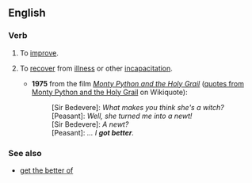 ==English==

===Verb===
{{en-verb|inf=[[to]] [[get]] [[better]]|gets better|getting better|got better|gotten better}}

# {{idiomatic}} To [[improve]].
# {{idiomatic}} To [[recover]] from [[illness]] or other [[incapacitation]].
#* '''1975''' from the film ''[[w:Monty Python and the Holy Grail|Monty Python and the Holy Grail]]'' ([[wikiquote:en:Monty Python and the Holy Grail#Dialogue|quotes from Monty Python and the Holy Grail]] on Wikiquote):
#*: [Sir Bedevere]: ''What makes you think she's a witch?'' 
#*: [Peasant]: ''Well, she turned me into a newt!'' 
#*: [Sir Bedevere]: ''A newt?'' 
#*: [Peasant]: ''... I '''got better'''.'' 

===See also===
* [[get the better of]]